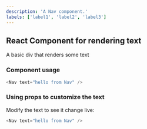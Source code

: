 ```yaml
---
description: 'A Nav component.'
labels: ['label1', 'label2', 'label3']
---
```



## React Component for rendering text

A basic div that renders some text

### Component usage
```js
<Nav text="hello from Nav" />
```

### Using props to customize the text

Modify the text to see it change live:
```js live
<Nav text="hello from Nav" />
```
